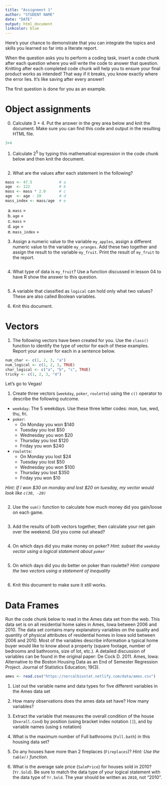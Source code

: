 ```yaml
---
title: "Assignment 1"
author: "STUDENT NAME"
date: "DATE"
output: html_document
linkcolor: blue
---
```


Here's your chance to demonstrate that you can integrate the topics and skills you learned so far into a literate report. 

When the question asks you to perform a coding task, insert a code chunk after each question where you will write the code to answer that question. Knitting after each completed code chunk will help you to ensure your final product works as intended! That way if it breaks, you know exactly where the error lies. It's like saving after every answer!

The first question is done for you as an example. 

# Object assignments

0. Calculate 3 + 4. Put the answer in the grey area below and knit the document. Make sure you can find this code and output in the resulting HTML file. 
```r
3+4
```


1. Calculate $2^5$ by typing this mathematical expression in the code chunk below and then knit the document. 
```r

```

2. What are the values after each statement in the following?

```r
mass <- 47.5            # a
age  <- 122             # b
mass <- mass * 2.0      # c
age  <- age - 20        # d
mass_index <- mass/age  # e
```

a. `mass` = 
b. `age` = 
c. `mass` = 
d. `age` = 
e. `mass_index` = 


3. Assign a numeric value to the variable `my_apples`, assign a different numeric value to the variable `my_oranges`. Add these two together and assign the result to the variable `my_fruit`. Print the result of `my_fruit` to the report. 
```r

```

4. What type of data is `my_fruit`? Use a function discussed in lesson 04 to have R show the answer to this question.
```r

```


5. A variable that classified as `logical` can hold only what two values? These are also called Boolean variables. 


6. Knit this document. 


# Vectors

1. The following vectors have been created for you. Use the `class()` function to identify the type of vector for each of these examples. Report your answer for each in a sentence below. 

```r
num_char <- c(1, 2, 3, "a")
num_logical <- c(1, 2, 3, TRUE)
char_logical <- c("a", "b", "c", TRUE)
tricky <- c(1, 2, 3, "4")
```


Let's go to Vegas!

1. Create three vectors (`weekday`, `poker`, `roulette`) using the `c()` operator to describe the following outcome. 

* `weekday`: The 5 weekdays. Use these three letter codes: mon, tue, wed, thu, fri.
* `poker`: 
    - On Monday you won $140 
    - Tuesday you lost $50
    - Wednesday you won $20
    - Thursday you lost $120
    - Friday you won $240
* `roulette`:
    - On Monday you lost $24
    - Tuesday you lost $50
    - Wednesday you won $100
    - Thursday you lost $350
    - Friday you won $10


_Hint: If I won $30 on monday and lost $20 on tuesday, my vector would look like `c(30, -20)`_
```r

```

2. Use the `sum()` function to calculate how much money did you gain/loose on each game.
```r

```

3. Add the results of both vectors together, then calculate your net gain over the weekend. Did you come out ahead? 
```r

```



4. On which days did you make money on poker? _Hint: subset the `weekday` vector using a logical statement about `poker`_
```r

```




5. On which days did you do better on poker than roulette? _Hint: compare the two vectors using a statement of inequality_

```r

```


6. Knit this document to make sure it still works. 


# Data Frames

Run the code chunk below to read in the Ames data set from the web. This data set is on all residential home sales in Ames, Iowa between 2006 and 2010. The data set contains many explanatory variables on the quality and quantity of physical attributes of residential homes in Iowa sold between 2006 and 2010. Most of the variables describe information a typical home buyer would like to know about a property (square footage, number of bedrooms and bathrooms, size of lot, etc.). A detailed discussion of variables can be found in the original paper: De Cock D. 2011. Ames, Iowa: Alternative to the Boston Housing Data as an End of Semester Regression Project. Journal of Statistics Education; 19(3).

```r
ames <- read.csv("https://norcalbiostat.netlify.com/data/ames.csv")
```

1. List out the variable name and data types for five different variables in the Ames data set


2. How many observations does the ames data set have? How many variables? 


3. Extract the variable that measures the overall condition of the house (`Overall.Cond`) by position (using bracket index notation `[]`), and by variable names (using `$` notation)


4. What is the maximum number of Full bathrooms (`Full.bath`) in this housing data set? 


5. Do any houses have more than 2 fireplaces (`Fireplaces`)? _Hint: Use the `table()` function._



6. What is the average sale price (`SalePrice`) for houses sold in 2010? (`Yr.Sold`). Be sure to match the data type of your logical statement with the data type of `Yr.Sold`. The year should be written as `2010`, not "2010". 



